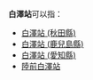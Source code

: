 '''白澤站'''可以指：

* [[白澤站_(秋田縣)|白澤站 (秋田縣)]]
* [[白澤站_(鹿兒島縣)|白澤站 (鹿兒島縣)]]
* [[白澤站_(愛知縣)|白澤站 (愛知縣)]]
* [[陸前白澤站|陸前白澤站]]

{{disambig|Cat=三字車站名消歧義}}